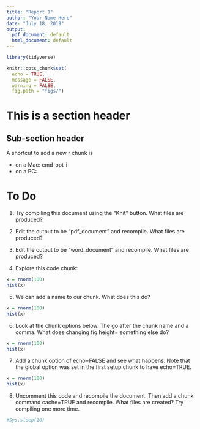 ```yaml
---
title: "Report 1"
author: "Your Name Here"
date: "July 18, 2019"
output:
  pdf_document: default
  html_document: default
---
```


```r
library(tidyverse)

knitr::opts_chunk$set(
  echo = TRUE,
  message = FALSE,
  warning = FALSE,
  fig.path = "figs/")
```



# This is a section header

## Sub-section header

A shortcut to add a new r chunk is 

- on a Mac: cmd-opt-i
- on a PC: 

# To Do

1. Try compiling this document using the "Knit" button. What files are produced?
2. Edit the output to be "pdf_document" and recompile. What files are produced?
3. Edit the output to be "word_document" and recompile. What files are produced?

4. Explore this code chunk:

```r
x = rnorm(100)
hist(x)
```

5. We can add a name to our chunk. What does this do?

```r
x = rnorm(100)
hist(x)
```

6. Look at the chunk options below. The go after the chunk name and a comma. What does changing fig.height= something else do?

```r
x = rnorm(100)
hist(x)
```

7. Add a chunk option of echo=FALSE and see what happens. Note that the global option was set in the first setup chunk to have echo=TRUE.

```r
x = rnorm(100)
hist(x)
```

8. Uncomment this code and recompile the document. Then add a chunk command cache=TRUE and recompile. What files are created? Try compiling one more time. 

```r
#Sys.sleep(10)
```
